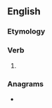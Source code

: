 ==English==

===Etymology===
{{suffix|en|burst|eth|nocat=1}}

===Verb===
{{head|en|verb form}}

# {{en-archaic third-person singular of|burst}}

===Anagrams===
* {{anagrams|en|a=behrsttu|bethrust}}